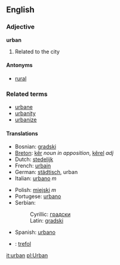 ==English==
===Adjective===
'''urban'''

#Related to the city

====Antonyms====
*[[rural]]

===Related terms===
*[[urbane]]
*[[urbanity]]
*[[urbanize]]

====Translations====
{{top}}
*Bosnian: [[gradski]] {{m}}
*[[Breton]]: [[kêr]] ''noun in apposition'', [[kêrel]] ''adj''
*Dutch: [[stedelijk]]
*French: [[urbain]]
*German: [[städtisch]], urban
*Italian: [[urbano]] ''m''
{{mid}}
*Polish: [[miejski]] ''m''
*Portugese: [[urbano]]
*Serbian:
*:Cyrillic: [[градски]] {{m}}
*:Latin: [[gradski#Serbian|gradski]] {{m}}
*Spanish: [[urbano]]
*{{cy}}: [[trefol]]
{{bottom}}

[[it:urban]]
[[pl:Urban]]